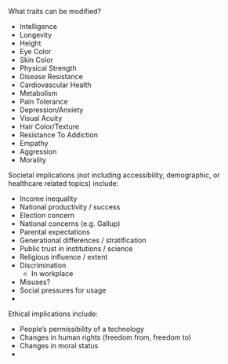 

What traits can be modified?

* Intelligence
* Longevity
* Height
* Eye Color
* Skin Color
* Physical Strength
* Disease Resistance
* Cardiovascular Health
* Metabolism
* Pain Tolerance
* Depression/Anxiety
* Visual Acuity
* Hair Color/Texture
* Resistance To Addiction
* Empathy
* Aggression
* Morality

Societal implications (not including accessibility, demographic, or healthcare related topics) include:

* Income inequality
* National productivity / success
* Election concern
* National concerns (e.g. Gallup)
* Parental expectations
* Generational differences / stratification
* Public trust in institutions / science
* Religious influence / extent
* Discrimination
  * In workplace
* Misuses?
* Social pressures for usage
*

Ethical implications include:

* People's permissibility of a technology
* Changes in human rights (freedom from, freedom to)
* Changes in moral status
*
